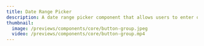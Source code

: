 ---
title: Date Range Picker
description: A date range picker component that allows users to enter or select a date and time range.
thumbnail:
  image: /previews/components/core/button-group.jpeg
  video: /previews/components/core/button-group.mp4
---

<ComponentPreview
  name="demos/components/core/date-range-picker/basic"
  className="max-w-[150px]"
/>
